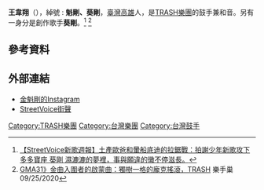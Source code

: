 {{藝人
| 姓名 = 魁剛
| 類型 = 男歌手
| 本名 = 王韋翔
| 英文名 = KuaiGang
| 綽號 = 魁剛/葵剛
| 圖片 = 
| 圖片尺寸 = 
| 圖片簡介 = 
| 國籍 = {{ROC}}
| 出生日期 = {{Birth_date_and_age|1990|12|23}}
| 出生地點 = {{TWN}}
| 語言 = [[中華民國國語|國語]]、[[臺灣話|台語]]、[[英語|英語]]
| 教育程度 = [[大學|大學]]
| 音樂類型 = [[華語流行音樂|華語流行音樂]]、[[搖滾樂|搖滾樂]]、[[Grunge|Grunge]]、[[dream_pop|dream pop]]、[[Bedroom_pop|Bedroom pop]] 
| 演奏樂器 = [[鼓|鼓]]、[[唱歌|唱歌]]、[[吉他|吉他]]、[[鋼琴|鋼琴]]、[[Bass|Bass]] 
| 職業 = [[歌手|歌手]]
| 代表作品 = 
| 唱片公司 = 
| 經紀公司 = 
| 網站 = 
| 電視節目 = 
| 相關團體 = [[TRASH樂團|TRASH樂團]](2009年12月－)
| imdb = 9067302
}}
'''王韋翔'''（{{bd|1990年|12月23日||}}），綽號 : '''魁剛、葵剛'''，[[臺灣|臺灣]][[高雄|高雄]]人，是[[TRASH樂團|TRASH樂團]]的鼓手兼和音。另有一身分是創作歌手'''葵剛'''。<ref>[https://blow.streetvoice.com/54498/?utm_source=streetvoice&utm_medium=profile-news-block 【StreetVoice新歌週報】土產歐爸和暈船底迪的拉鋸戰：拍謝少年新歌攻下多多寶座 葵剛 濕漉漉的夢裡，事與願違的黴不停滋長。] </ref> <ref>[https://www.google.com/url?client=internal-element-cse&cx=0903a1a109a46b6e5&q=https://ysolife.com/trash-band-inspiring-songs/&sa=U&ved=2ahUKEwjbjNX69bfyAhWVxIsBHU_tDqIQFjAHegQIARAC&usg=AOvVaw0KC6c30iSvj9QkynfJQlwx GMA31》金曲入圍者的啟蒙曲：獨樹一格的龐克搖滾，TRASH] 樂手巢 09/25/2020</ref>

==參考資料==
{{reflist}}

== 外部連結 ==
* [https://www.instagram.com/kueigang/?hl=zh-tw 金魁剛的Instagram] 
* [https://streetvoice.com/KueiGun/  StreetVoice街聲]

[[Category:TRASH樂團|Category:TRASH樂團]]
[[Category:台灣樂團|Category:台灣樂團]]
[[Category:台灣鼓手|Category:台灣鼓手]]
{{bio-stub}}